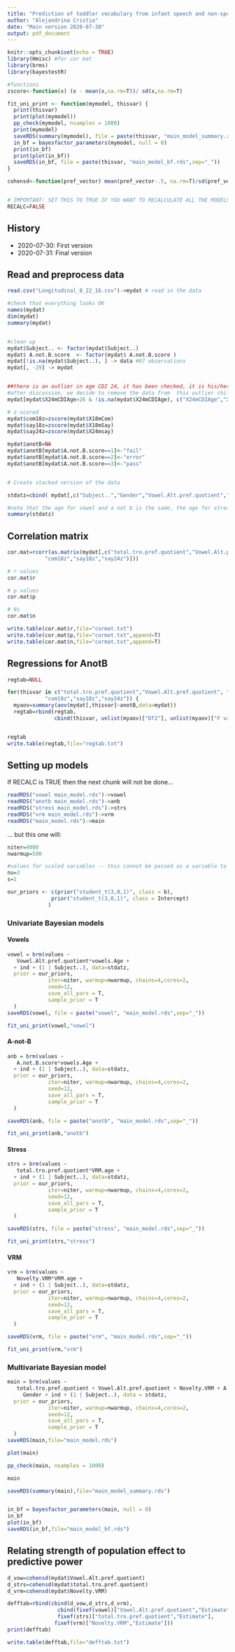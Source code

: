 ```yaml
---
title: "Prediction of toddler vocabulary from infant speech and non-speech processing"
author: "Alejandrina Cristia"
date: "Main version 2020-07-30"
output: pdf_document
---
```


```r
knitr::opts_chunk$set(echo = TRUE)
library(Hmisc) #for cor mat
library(brms)
library(bayestestR)

#functions
zscore<-function(x) (x - mean(x,na.rm=T))/ sd(x,na.rm=T)

fit_uni_print <- function(mymodel, thisvar) {
  print(thisvar)
  print(plot(mymodel))
  pp_check(mymodel, nsamples = 1000)
  print(mymodel)
  saveRDS(summary(mymodel), file = paste(thisvar, "main_model_summary.rds",sep="_"))
  in_bf = bayesfactor_parameters(mymodel, null = 0)
  print(in_bf)
  print(plot(in_bf))
  saveRDS(in_bf, file = paste(thisvar, "main_model_bf.rds",sep="_"))
}

cohensd<-function(pref_vector) mean(pref_vector-.5, na.rm=T)/sd(pref_vector, na.rm=T)


# IMPORTANT: SET THIS TO TRUE IF YOU WANT TO RECALCULATE ALL THE MODELS
RECALC=FALSE
```

## History

- 2020-07-30: First version
- 2020-07-31: Final version

## Read and preprocess data

```r


read.csv("Longitudinal_8_22_16.csv")->mydat # read in the data

#check that everything looks OK
names(mydat)
dim(mydat)
summary(mydat)


#clean up
mydat$Subject.. <- factor(mydat$Subject..)
mydat$ A.not.B.score  <- factor(mydat$ A.not.B.score )
mydat[!is.na(mydat$Subject..), ] -> data #97 observations
mydat[, -29] -> mydat


##there is an outlier in age CDI 24, it has been checked, it is his/her real CDI age 
#after discussion, we decide to remove the data from  this outlier child from the 24m analysis
mydat[mydat$X24mCDIAge>26 & !is.na(mydat$X24mCDIAge), c("X24mCDIAge","X24mCom","X24msay" , "X24mSayALL","X24mSayGenderSpec")] <- NA

# z-scored
mydat$com18z=zscore(mydat$X18mCom)
mydat$say18z=zscore(mydat$X18mSay)
mydat$say24z=zscore(mydat$X24msay)

mydat$anotB=NA
mydat$anotB[mydat$A.not.B.score==1]<-"fail"
mydat$anotB[mydat$A.not.B.score==2]<-"error"
mydat$anotB[mydat$A.not.B.score==3]<-"pass"


# Create stacked version of the data

stdatz=cbind( mydat[,c("Subject..","Gender","Vowel.Alt.pref.quotient","A.not.B.score","vowels.Age", "total.tro.pref.quotient","Novelty.VRM","VRM.age")], stack(mydat[,c("com18z","say18z","say24z")]))

#note that the age for vowel and a not b is the same, the age for stress & vrm is the same
summary(stdatz)


```


## Correlation matrix

```r
cor.mat=rcorr(as.matrix(mydat[,c("total.tro.pref.quotient","Vowel.Alt.pref.quotient", "Novelty.VRM",
            "com18z","say18z","say24z")]))

# r values
cor.mat$r

# p values
cor.mat$p

# Ns
cor.mat$n

write.table(cor.mat$r,file="cormat.txt")
write.table(cor.mat$p,file="cormat.txt",append=T)
write.table(cor.mat$n,file="cormat.txt",append=T)
```


## Regressions for AnotB


```r
regtab=NULL

for(thisvar in c("total.tro.pref.quotient","Vowel.Alt.pref.quotient", "Novelty.VRM",
            "com18z","say18z","say24z")) {
  myaov=summary(aov(mydat[,thisvar]~anotB,data=mydat))
  regtab=rbind(regtab,
               cbind(thisvar, unlist(myaov)["Df2"], unlist(myaov)["F value1"], unlist(myaov)["Pr(>F)1"]))}


regtab
write.table(regtab,file="regtab.txt")
```


## Setting up models

If RECALC is TRUE then the next chunk will not be done...
```r

readRDS("vowel main_model.rds")->vowel
readRDS("anotb main_model.rds")->anb
readRDS("stress main_model.rds")->strs
readRDS("vrm main_model.rds")->vrm
readRDS("main_model.rds")->main
```

... but this one will:

```r
niter=4000
nwarmup=500

#values for scaled variables -- this cannot be passed as a variable to stan, but it's noted here for clarity
nu=3
s=1

our_priors <- c(prior("student_t(3,0,1)", class = b),
              prior("student_t(3,0,1)", class = Intercept)
             )
```

### Univariate Bayesian models

#### Vowels

```r

vowel = brm(values ~ 
   Vowel.Alt.pref.quotient*vowels.Age +
  + ind + (1 | Subject..), data=stdatz,
  prior = our_priors,
             iter=niter, warmup=nwarmup, chains=4,cores=2,
             seed=12,
             save_all_pars = T,
             sample_prior = T
  )
saveRDS(vowel, file = paste("vowel", "main_model.rds",sep="_"))

```

```r
fit_uni_print(vowel,"vowel")
```


#### A-not-B

```r

anb = brm(values ~ 
   A.not.B.score*vowels.Age +
  + ind + (1 | Subject..), data=stdatz,
  prior = our_priors,
             iter=niter, warmup=nwarmup, chains=4,cores=2,
             seed=12,
             save_all_pars = T,
             sample_prior = T
  )

saveRDS(anb, file = paste("anotb", "main_model.rds",sep="_"))

```

```r
fit_uni_print(anb,"anotb")
```


#### Stress

```r

strs = brm(values ~ 
   total.tro.pref.quotient*VRM.age +
  + ind + (1 | Subject..), data=stdatz,
  prior = our_priors,
             iter=niter, warmup=nwarmup, chains=4,cores=2,
             seed=12,
             save_all_pars = T,
             sample_prior = T
  )

saveRDS(strs, file = paste("stress", "main_model.rds",sep="_"))

```

```r
fit_uni_print(strs,"stress")
```

#### VRM

```r

vrm = brm(values ~ 
   Novelty.VRM*VRM.age +
  + ind + (1 | Subject..), data=stdatz,
  prior = our_priors,
             iter=niter, warmup=nwarmup, chains=4,cores=2,
             seed=12,
             save_all_pars = T,
             sample_prior = T
  )

saveRDS(vrm, file = paste("vrm", "main_model.rds",sep="_"))

```

```r
fit_uni_print(vrm,"vrm")
```

### Multivariate Bayesian model


```r



main = brm(values ~ 
   total.tro.pref.quotient + Vowel.Alt.pref.quotient + Novelty.VRM + A.not.B.score +
     Gender + ind + (1 | Subject..), data = stdatz,
  prior = our_priors,
             iter=niter, warmup=nwarmup, chains=4,cores=2,
             seed=12,
             save_all_pars = T,
             sample_prior = T
  )
saveRDS(main,file="main_model.rds")

```

```r

plot(main)

pp_check(main, nsamples = 1000)

main

saveRDS(summary(main),file="main_model_summary.rds")


in_bf = bayesfactor_parameters(main, null = 0)
in_bf
plot(in_bf)
saveRDS(in_bf,file="main_model_bf.rds")

```


## Relating strength of population effect to predictive power

```r

d_vow=cohensd(mydat$Vowel.Alt.pref.quotient)
d_strs=cohensd(mydat$total.tro.pref.quotient)
d_vrm=cohensd(mydat$Novelty.VRM)

defftab=rbind(cbind(d_vow,d_strs,d_vrm),
                cbind(fixef(vowel)["Vowel.Alt.pref.quotient","Estimate"],
                fixef(strs)["total.tro.pref.quotient","Estimate"],
               fixef(vrm)["Novelty.VRM","Estimate"]))
print(defftab)

write.table(defftab,file="defftab.txt")
```



